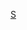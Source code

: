 {{Football squad
 | bgcolor = blue
 | textcolor = white
 | bordercolor = red
 | name = 上海申花
 | teamname = 上海申花足球俱乐部
 | title = 上海申花
 | list = <div>
{{football squad2 player|no=1|name=[[沈俊]]}}
{{football squad2 player|no=2|name=[[徐友刚]]}}
{{football squad2 player|no=3|name=[[畢津浩]]}}
{{football squad2 player|no=4|name=[[蔣聖龍]]}}
{{football squad2 player|no=5|name=[[朱辰傑]]}}
{{football squad2 player|no=6|name=[[栗鹏]]}}
<!--{{football squad2 player|no=7|name=[[Mao Jianqing]]}}-->
{{football squad2 player|no=8|name=[[張璐]]}}
{{football squad2 player|no=9|name=[[伊哈洛]]}}
{{football squad2 player|no=10|name=[[吉奥瓦尼·莫雷诺]]}}
{{football squad2 player|no=12|name=[[陈钊]]}}
{{football squad2 player|no=14|name=[[孙凯]]}}
{{football squad2 player|no=15|name=[[朱建榮]]}}
{{football squad2 player|no=16|name=[[李運秋]]}}
{{football squad2 player|no=17|name=[[吴毅臻]]}}
{{football squad2 player|no=18|name=[[高迪]]}}
{{football squad2 player|no=19|name=[[战怡麟]]}}
{{football squad2 player|no=20|name=[[金信煜]]}}
{{football squad2 player|no=21|name=[[徐皓阳]]}}
{{football squad2 player|no=22|name=[[斯蒂凡·艾尔·沙拉维]]}}
{{football squad2 player|no=23|name=[[柏佳駿]]}}
{{football squad2 player|no=26|name=[[钱杰给·阿里桑特·恩杜布]]}}
{{football squad2 player|no=27|name=[[李帥]]}}
{{football squad2 player|no=28|name=[[曹赟定]]}}
{{football squad2 player|no=29|name=[[周俊辰]]}}
{{football squad2 player|no=31|name=[[王伟 (足球运动员)|王伟]]}}
{{football squad2 player|no=32|name=[[艾迪·弗朗西斯]]}}
{{football squad2 player|no=33|name=[[汪海健]]}}
<!--{{football squad2 player|no=35|name=[[Lü Pin]]}}-->
{{football squad2 player|no=36|name=[[刘若钒]]}}
{{football squad2 player|no=37|name=[[孫世林]]}}
{{football squad2 player|no=39|name=[[丛震]]}}
{{football squad manager|name=[[崔康熙]]}}</div>
}}
<noinclude>
{{DEFAULTSORT:Shanghai Shenhua F.C. Squad}}
[[Category:中国足球俱乐部名单模板|S]]

</noinclude>